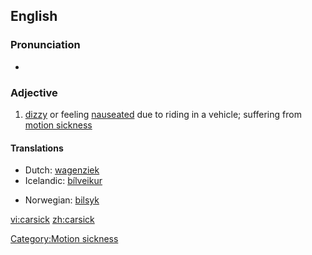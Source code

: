 ==English==

===Pronunciation===
* {{rhymes|ɑː(r)sɪk}}

===Adjective===
{{en-adj}}

# [[dizzy]] or feeling [[nauseated]] due to riding in a vehicle; suffering from [[motion sickness]]

====Translations====
{{top}}
* Dutch: [[wagenziek]]
* Icelandic: [[bílveikur]]
{{mid}}
* Norwegian: [[bilsyk]]
{{bottom}}

[[Category:Motion sickness]]

[[vi:carsick]]
[[zh:carsick]]